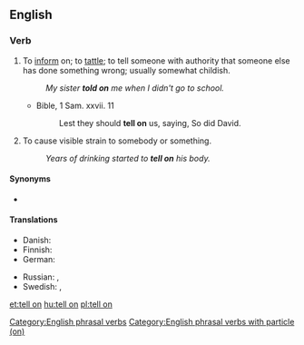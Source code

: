 ==English==

===Verb===
{{en-verb|tells on|telling on|told on}}

# To [[inform]] on; to [[tattle]]; to tell someone with authority that someone else has done something wrong; usually somewhat childish.
#: ''My sister '''told on''' me when I didn't go to school.''
#* Bible, 1 Sam. xxvii. 11
#*: Lest they should '''tell on''' us, saying, So did David.
# To cause visible strain to somebody or something.
#: ''Years of drinking started to '''tell on''' his body.''

====Synonyms====
* {{l|en|bewray}}

====Translations====
{{trans-top|to tell someone that someone else has done something wrong}}
* Danish: {{t|da|sladre}}
* Finnish: {{t|fi|kannella}}
* German: {{t+|de|verpetzen}}
{{trans-mid}}
* Russian: {{t+|ru|я́бедничать|impf}}, {{t+|ru|ная́бедничать|pf}}
* Swedish: {{t+|sv|skvallra}}, {{t+|sv|tjalla}}
{{trans-bottom}}

[[Category:English phrasal verbs]]
[[Category:English phrasal verbs with particle (on)]]

[[et:tell on]]
[[hu:tell on]]
[[pl:tell on]]